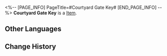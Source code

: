 <%-- [PAGE_INFO]
PageTitle=#Courtyard Gate Key#
[END_PAGE_INFO] --%>
{{Item Infobox
|title       = Courtyard Gate Key
|id          = 140370
|image       = Item Courtyard Gate Key.png
|type        = 
|invCategory = Missions
|rarity      = 3
|effect      = 
|description = Looks like a key to unlock a moon gate.
}}
'''Courtyard Gate Key''' is a [[Item]].

==Other Languages==
{{Other Languages
|en   = Courtyard Gate Key
|zhs  = 院门的钥匙
|zht  = 院門的鑰匙
|ja   = 庭園の入り口の鍵
|ko   = 정원 입구 열쇠
|es   = Llave de la puerta del patio
|fr   = Clé de porte de la cour intérieure
|ru   = Ключ от ворот во внутренний двор
|th   = กุญแจประตูสวน
|vi   = Chìa Khóa Cổng Sân
|de   = Schlüssel zum Hoftor
|id   = Kunci Pintu Gerbang
|pt   = Chave do Portão do Pátio
}}

==Change History==
{{Change History|2.0}}
